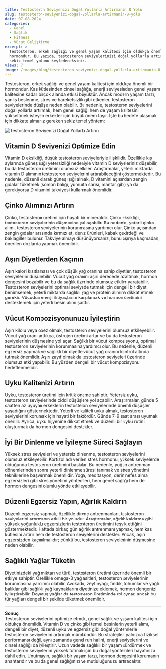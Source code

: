 ```yaml
---
title: Testosteron Seviyenizi Doğal Yollarla Artırmanın 8 Yolu
slug: testosteron-seviyenizi-dogal-yollarla-artirmanin-8-yolu
date: 07-08-2024
categories:
  - Genel
  - Sağlık
  - Fitness
  - Vücut Geliştirme
excerpt: >-
  Testosteron, erkek sağlığı ve genel yaşam kalitesi için oldukça önemli bir
  hormondur. Bu yazıda, testosteron seviyelerinizi doğal yollarla artırmanın
  sekiz temel yolunu keşfedeceksiniz.
views: 7
image: /images/blog/testosteron-seviyenizi-dogal-yollarla-artirmanin-8-yolu.jpg
---
```


Testosteron, erkek sağlığı ve genel yaşam kalitesi için oldukça önemli bir hormondur. Kas kütlesinden cinsel sağlığa, enerji seviyesinden genel yaşam kalitesine kadar birçok alanda etkisi büyüktür. Ancak modern yaşam tarzı, yanlış beslenme, stres ve hareketsizlik gibi etkenler, testosteron seviyelerinde düşüşe neden olabilir. Bu nedenle, testosteron seviyelerini doğal yollarla artırmak, hem genel sağlığı hem de yaşam kalitesini yükseltmek isteyen erkekler için büyük önem taşır. İşte bu hedefe ulaşmak için dikkate almanız gereken sekiz temel yöntem:

<img src="/images/blog/testosteron-seviyenizi-dogal-yollarla-artir.jpg" alt="Testosteron Seviyenizi Doğal Yollarla Artırın" className="w-full" />

## Vitamin D Seviyenizi Optimize Edin
Vitamin D eksikliği, düşük testosteron seviyeleriyle ilişkilidir. Özellikle kış aylarında güneş ışığı yetersizliği nedeniyle vitamin D seviyeleriniz düşebilir, bu da testosteron üretimini olumsuz etkiler. Araştırmalar, yeterli miktarda vitamin D alımının testosteron seviyelerini artırabileceğini göstermektedir. Bu nedenle, düzenli olarak güneş ışığı almak, D vitamini açısından zengin gıdalar tüketmek (somon balığı, yumurta sarısı, mantar gibi) ya da gerekiyorsa D vitamini takviyesi kullanmak önemlidir.

## Çinko Alımınızı Artırın
Çinko, testosteron üretimi için hayati bir mineraldir. Çinko eksikliği, testosteron seviyelerinin düşmesine yol açabilir. Bu nedenle, yeterli çinko alımı, testosteron seviyelerinin korunmasına yardımcı olur. Çinko açısından zengin gıdalar arasında kırmızı et, deniz ürünleri, kabak çekirdeği ve baklagiller bulunur. Takviye almayı düşünüyorsanız, bunu aşırıya kaçmadan, önerilen dozlarda yapmak önemlidir.

## Aşırı Diyetlerden Kaçının
Aşırı kalori kısıtlaması ve çok düşük yağ oranına sahip diyetler, testosteron seviyelerini düşürebilir. Vücut yağ oranını aşırı derecede azaltmak, hormon dengesini bozabilir ve bu da sağlık üzerinde olumsuz etkiler yaratabilir. Testosteron seviyelerini optimal seviyede tutmak için dengeli bir diyet benimsemek, yeterli miktarda sağlıklı yağ ve protein alımına dikkat etmek gerekir. Vücudun enerji ihtiyaçlarını karşılamak ve hormon üretimini desteklemek için yeterli besin alımı şarttır.

## Vücut Kompozisyonunuzu İyileştirin
Aşırı kilolu veya obez olmak, testosteron seviyelerini olumsuz etkileyebilir. Vücut yağ oranı arttıkça, östrojen üretimi artar ve bu da testosteron seviyelerinin düşmesine yol açar. Sağlıklı bir vücut kompozisyonu, optimal testosteron seviyelerinin korunmasına yardımcı olur. Bu nedenle, düzenli egzersiz yapmak ve sağlıklı bir diyetle vücut yağ oranını kontrol altında tutmak önemlidir. Aşırı zayıf olmak da testosteron seviyeleri üzerinde olumsuz etki yapabilir. Bu yüzden dengeli bir vücut kompozisyonu hedeflenmelidir.

## Uyku Kalitenizi Artırın
Uyku, testosteron üretimi için kritik öneme sahiptir. Yetersiz uyku, testosteron seviyelerinde ciddi düşüşlere yol açabilir. Araştırmalar, günde 5 saatten az uyuyan erkeklerin testosteron seviyelerinde önemli düşüşler yaşadığını göstermektedir. Yeterli ve kaliteli uyku almak, testosteron seviyelerini korumak için hayati bir faktördür. Günde 7-9 saat arası uyumak önerilir. Ayrıca, uyku hijyenine dikkat etmek ve düzenli bir uyku rutini oluşturmak da hormon dengesini destekler.

## İyi Bir Dinlenme ve İyileşme Süreci Sağlayın
Yüksek stres seviyeleri ve yetersiz dinlenme, testosteron seviyelerini olumsuz etkileyebilir. Kortizol adı verilen stres hormonu, yüksek seviyelerde olduğunda testosteron üretimini baskılar. Bu nedenle, yoğun antrenman dönemlerinden sonra yeterli dinlenme süresi tanımak ve stres yönetimi tekniklerine başvurmak önemlidir. Yoga, meditasyon, derin nefes alma egzersizleri gibi stres yönetimi yöntemleri, hem genel sağlığı hem de hormon dengesini olumlu yönde etkileyebilir.

## Düzenli Egzersiz Yapın, Ağırlık Kaldırın
Düzenli egzersiz yapmak, özellikle direnç antrenmanları, testosteron seviyelerini artırmanın etkili bir yoludur. Araştırmalar, ağırlık kaldırma gibi yüksek yoğunluklu egzersizlerin testosteron üretimini teşvik ettiğini göstermektedir. Haftada birkaç gün ağırlık antrenmanı yapmak, hem kas kütlesini artırır hem de testosteron seviyelerini destekler. Ancak, aşırı egzersizden kaçınılmalıdır; çünkü bu, testosteron seviyelerinin düşmesine neden olabilir.

## Sağlıklı Yağlar Tüketin
Diyetinizdeki yağ miktarı ve türü, testosteron üretimi üzerinde önemli bir etkiye sahiptir. Özellikle omega-3 yağ asitleri, testosteron seviyelerinin korunmasına yardımcı olabilir. Avokado, zeytinyağı, fındık, tohumlar ve yağlı balıklar gibi sağlıklı yağ kaynaklarını diyetinize eklemek, hormon dengenizi iyileştirebilir. Doymuş yağlar da testosteron üretiminde rol oynar, ancak bu tür yağları dengeli bir şekilde tüketmek önemlidir.

---

**Sonuç**  
Testosteron seviyelerini optimize etmek, genel sağlık ve yaşam kalitesi için oldukça önemlidir. Vitamin D ve çinko gibi temel besinlerin yeterli alımı, dengeli bir diyet, düzenli uyku ve egzersiz gibi doğal yöntemlerle testosteron seviyelerini artırmak mümkündür. Bu stratejiler, yalnızca fiziksel performansı değil, aynı zamanda genel ruh halini, enerji seviyelerini ve cinsel sağlığı da iyileştirir. Uzun vadede sağlıklı bir yaşam sürdürmek ve testosteron seviyelerini yüksek tutmak için bu doğal yöntemleri hayatınıza dahil edin. Unutmayın, sağlıklı bir yaşam tarzı, hormon dengesini korumanın anahtarıdır ve bu da genel sağlığınızı ve mutluluğunuzu artıracaktır.
